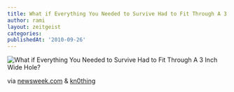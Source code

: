 ```yaml
---
title: What if Everything You Needed to Survive Had to Fit Through A 3 Inch Wide Hole?
author: rami
layout: zeitgeist
categories:
publishedAt: '2010-09-26'
---
```


  
  ![What if Everything You Needed to Survive Had to Fit Through A 3 Inch Wide Hole?](/assets/images/content/zeitgeist/what-if-everything-you-needed-to-survive-had-to-fit-through-a-3-inch-wide-hole.jpg)

via <a href="http://www.newsweek.com/2010/09/13/back-story-think-of-the-miners.html">newsweek.com</a>&nbsp;& <a href="twitter.com/kn0thing" target="_blank">kn0thing</a>
  
